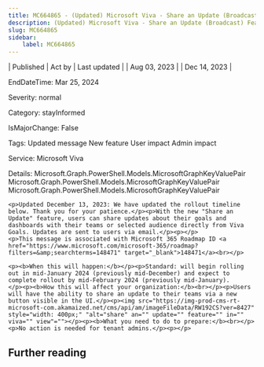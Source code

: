```yaml
---
title: MC664865 - (Updated) Microsoft Viva - Share an Update (Broadcast) Feature for Viva Goals
description: (Updated) Microsoft Viva - Share an Update (Broadcast) Feature for Viva Goals
slug: MC664865
sidebar:
    label: MC664865
---
```



| Published | Act by | Last updated |
| Aug 03, 2023 |  | Dec 14, 2023 |

EndDateTime: Mar 25, 2024

Severity: normal

Category: stayInformed

IsMajorChange: False

Tags: Updated message New feature User impact Admin impact

Service: Microsoft Viva

Details: Microsoft.Graph.PowerShell.Models.MicrosoftGraphKeyValuePair Microsoft.Graph.PowerShell.Models.MicrosoftGraphKeyValuePair Microsoft.Graph.PowerShell.Models.MicrosoftGraphKeyValuePair

```
<p>Updated December 13, 2023: We have updated the rollout timeline below. Thank you for your patience.</p><p>With the new "Share an Update" feature, users can share updates about their goals and dashboards with their teams or selected audience directly from Viva Goals. Updates are sent to users via email.</p><p></p>
<p>This message is associated with Microsoft 365 Roadmap ID <a href="https://www.microsoft.com/microsoft-365/roadmap?filters=&amp;searchterms=148471" target="_blank">148471</a><br></p>

<p><b>When this will happen:</b></p><p>Standard: will begin rolling out in mid-January 2024 (previously mid-December) and expect to complete rollout by mid-February 2024 (previously mid-January).
</p><p><b>How this will affect your organization:</b><br></p><p>Users will have the ability to share an update to their teams via a new button visible in the UI.</p><p><img src="https://img-prod-cms-rt-microsoft-com.akamaized.net/cms/api/am/imageFileData/RW192CS?ver=8427" style="width: 400px;" "alt="share" an="" update="" feature="" in="" viva="" view"=""></p><p><b>What you need to do to prepare:</b><br></p>
<p>No action is needed for tenant admins.</p><p></p>
```

## Further reading
